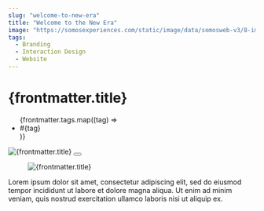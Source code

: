 ```yaml
---
slug: "welcome-to-new-era"
title: "Welcome to the New Era"
image: "https://somosexperiences.com/static/image/data/somosweb-v3/8-img-4438.jpg"
tags:
  - Branding
  - Interaction Design
  - Website
---
```

<h1
  class="text-6xl xl:text-8xl font-semibold mb-6"
  transition:name={`title-${frontmatter.slug}`}
>
  {frontmatter.title}
</h1>
<ul class="flex gap-x-1 uppercase text-[#808080] text-sm mb-8">
  {frontmatter.tags.map((tag) => <li>#{tag}</li>)}
</ul>
<section class="relative">
  <img
    transition:name={`image-${frontmatter.slug}`}
    src={frontmatter.image}
    alt={frontmatter.title}
    class="aspect-video object-cover rounded-4xl w-full"
  />
  <button
    type="button"
    class="absolute left-1/2 top-1/2 -translate-1/2 transition-all ease-out duration-300 cursor-pointer hover:scale-150 bg-white rounded-full h-14 w-14 flex items-center justify-center hover:bg-primary"
  >
    <PlayIcon />
  </button>
</section>
<ArticleTitleText
  title="Experience strategy"
  subtitle="Challenge"
  description="Lorem ipsum dolor sit amet, consectetur adipiscing elit, sed do eiusmod tempor incididunt ut labore et dolore magna aliqua. Ut enim ad minim veniam, quis nostrud exercitation ullamco laboris nisi ut aliquip ex ea commodo consequat. Duis aute irure dolor in reprehenderit in voluptate velit esse cillum dolore eu."
/>
<section class="my-6 md:my-12">
  <figure>
    <img
      src={frontmatter.image}
      alt={frontmatter.title}
      class="aspect-video object-cover rounded-4xl w-full"
    />
  </figure>
</section>
<section class="my-6 md:my-12">
  <p class="text-xl md:text-4xl text-center md:px-24">
    Lorem ipsum dolor sit amet, consectetur adipiscing elit, sed do
    eiusmod tempor incididunt ut labore et dolore magna aliqua. Ut enim
    ad minim veniam, quis nostrud exercitation ullamco laboris nisi ut
    aliquip ex.
  </p>
</section>